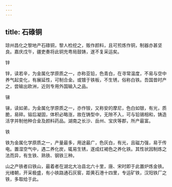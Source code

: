 ```yaml
---
---
---
```

title: 石碌铜
---



琼州昌化之黎地产石碌铜，黎人检挖之，贩作颜料，且可煎炼作铜，制器亦甚坚良。嘉庆戊午，疆吏奏将此铜充粤局鼓铸，遂不复采运矣。

锌

锌，读若辛，为金属化学原质之一，亦称亚铅，色青白，在寻常温度，不易与空中养气起变化，有展延性，可制合金。或镀于铁板，不生锈，俗称白铁。吾国昔时产之，尝输出欧洲，近则专用外国输入之品。

锑

锑，读如弟，为金属化学原质之一，亦作铵，又称安的摩尼，色白如银，有光，质脆，易碎。镕后凝固，体积必略涨，故在铸型中，无隙不入，可与铅锡相和，铸造活字并制他种合金及颜料药品。湖南之长沙、岳州、宝庆等郡，所产最富。

铁

铁为金属化学原质之一，产量最多，用途最广，色灰白，有光，且磁力强，易于传电。置湿空气中，遇二养化炭，辄易生锈，遂成红褐色之养化铁。其性状因制炼之法而异，有生铁、熟铁、钢铁三种。

山之产铁者曰铁山，最着者在湖北大冶县北六十里，唐、宋时即于此置炉炼金铁。光绪朝，开采极盛，有小铁路通石灰窑，距黄石港十四里，专运矿铁，汉阳铁厂之铁，多取给于此。